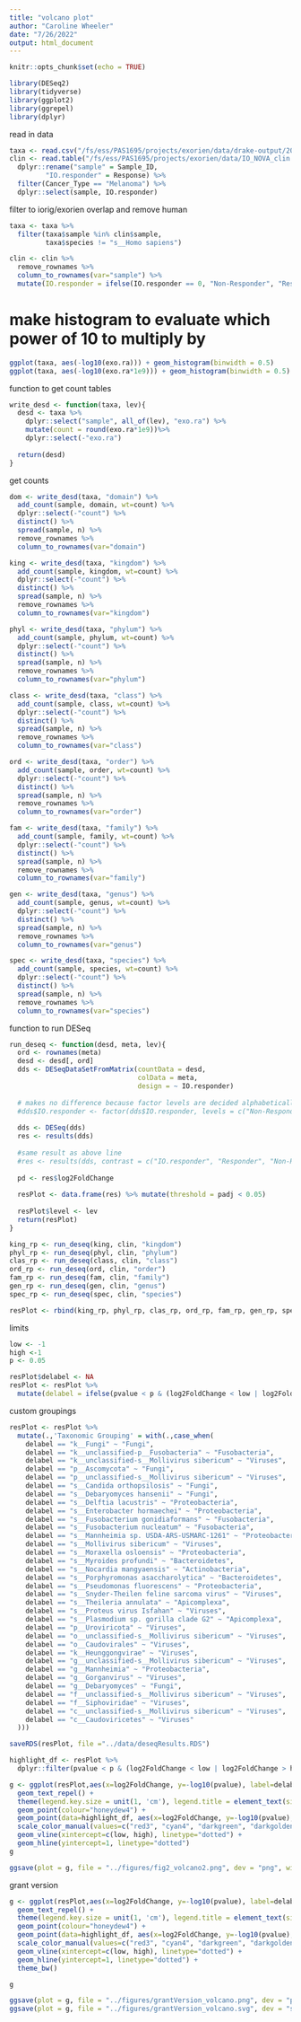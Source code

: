 ```yaml
---
title: "volcano plot"
author: "Caroline Wheeler"
date: "7/26/2022"
output: html_document
---
```


```r
knitr::opts_chunk$set(echo = TRUE)

library(DESeq2)
library(tidyverse)
library(ggplot2)
library(ggrepel)
library(dplyr)
```

read in data 
```r
taxa <- read.csv("/fs/ess/PAS1695/projects/exorien/data/drake-output/2022-03-16/2022-03-16_RA-with-taxonomy.csv")
clin <- read.table("/fs/ess/PAS1695/projects/exorien/data/IO_NOVA_clin.txt", header = TRUE) %>%
  dplyr::rename("sample" = Sample_ID,
         "IO.responder" = Response) %>%
  filter(Cancer_Type == "Melanoma") %>%
  dplyr::select(sample, IO.responder) 
```

filter to iorig/exorien overlap and remove human
```r
taxa <- taxa %>%
  filter(taxa$sample %in% clin$sample,
         taxa$species != "s__Homo sapiens")

clin <- clin %>% 
  remove_rownames %>% 
  column_to_rownames(var="sample") %>%
  mutate(IO.responder = ifelse(IO.responder == 0, "Non-Responder", "Responder"))
```

# make histogram to evaluate which power of 10 to multiply by
```r
ggplot(taxa, aes(-log10(exo.ra))) + geom_histogram(binwidth = 0.5)
ggplot(taxa, aes(-log10(exo.ra*1e9))) + geom_histogram(binwidth = 0.5)
```

function to get count tables
```r
write_desd <- function(taxa, lev){
  desd <- taxa %>%
    dplyr::select("sample", all_of(lev), "exo.ra") %>%
    mutate(count = round(exo.ra*1e9))%>%
    dplyr::select(-"exo.ra") 
  
  return(desd)
}
```

get counts
```r
dom <- write_desd(taxa, "domain") %>%
  add_count(sample, domain, wt=count) %>%
  dplyr::select(-"count") %>%
  distinct() %>%
  spread(sample, n) %>%
  remove_rownames %>%
  column_to_rownames(var="domain")

king <- write_desd(taxa, "kingdom") %>%
  add_count(sample, kingdom, wt=count) %>%
  dplyr::select(-"count") %>%
  distinct() %>%
  spread(sample, n) %>%
  remove_rownames %>%
  column_to_rownames(var="kingdom")

phyl <- write_desd(taxa, "phylum") %>%
  add_count(sample, phylum, wt=count) %>%
  dplyr::select(-"count") %>%
  distinct() %>%
  spread(sample, n) %>%
  remove_rownames %>%
  column_to_rownames(var="phylum")

class <- write_desd(taxa, "class") %>%
  add_count(sample, class, wt=count) %>%
  dplyr::select(-"count") %>%
  distinct() %>%
  spread(sample, n) %>%
  remove_rownames %>%
  column_to_rownames(var="class")

ord <- write_desd(taxa, "order") %>%
  add_count(sample, order, wt=count) %>%
  dplyr::select(-"count") %>%
  distinct() %>%
  spread(sample, n) %>%
  remove_rownames %>%
  column_to_rownames(var="order")

fam <- write_desd(taxa, "family") %>%
  add_count(sample, family, wt=count) %>%
  dplyr::select(-"count") %>%
  distinct() %>%
  spread(sample, n) %>%
  remove_rownames %>%
  column_to_rownames(var="family")

gen <- write_desd(taxa, "genus") %>%
  add_count(sample, genus, wt=count) %>%
  dplyr::select(-"count") %>%
  distinct() %>%
  spread(sample, n) %>%
  remove_rownames %>%
  column_to_rownames(var="genus")

spec <- write_desd(taxa, "species") %>%
  add_count(sample, species, wt=count) %>%
  dplyr::select(-"count") %>%
  distinct() %>%
  spread(sample, n) %>%
  remove_rownames %>%
  column_to_rownames(var="species")
```

function to run DESeq
```r
run_deseq <- function(desd, meta, lev){
  ord <- rownames(meta)
  desd <- desd[, ord]
  dds <- DESeqDataSetFromMatrix(countData = desd,
                                colData = meta,
                                design = ~ IO.responder)
  
  # makes no difference because factor levels are decided alphabetically 
  #dds$IO.responder <- factor(dds$IO.responder, levels = c("Non-Responder", "Responder"))
  
  dds <- DESeq(dds)
  res <- results(dds)
  
  #same result as above line
  #res <- results(dds, contrast = c("IO.responder", "Responder", "Non-Responder"))
  
  pd <- res$log2FoldChange
  
  resPlot <- data.frame(res) %>% mutate(threshold = padj < 0.05)
  
  resPlot$level <- lev
  return(resPlot)
}
```

```r
king_rp <- run_deseq(king, clin, "kingdom")
phyl_rp <- run_deseq(phyl, clin, "phylum")
clas_rp <- run_deseq(class, clin, "class")
ord_rp <- run_deseq(ord, clin, "order")
fam_rp <- run_deseq(fam, clin, "family")
gen_rp <- run_deseq(gen, clin, "genus")
spec_rp <- run_deseq(spec, clin, "species")
```

```r
resPlot <- rbind(king_rp, phyl_rp, clas_rp, ord_rp, fam_rp, gen_rp, spec_rp)
```

limits
```r
low <- -1
high <-1
p <- 0.05
```

```r
resPlot$delabel <- NA
resPlot <- resPlot %>%
  mutate(delabel = ifelse(pvalue < p & (log2FoldChange < low | log2FoldChange > high), row.names(resPlot), NA))
```

custom groupings
```r
resPlot <- resPlot %>%
  mutate(.,'Taxonomic Grouping' = with(.,case_when(
    delabel == "k__Fungi" ~ "Fungi",
    delabel == "k__unclassified-p__Fusobacteria" ~ "Fusobacteria",
    delabel == "k__unclassified-s__Mollivirus sibericum" ~ "Viruses",
    delabel == "p__Ascomycota" ~ "Fungi",
    delabel == "p__unclassified-s__Mollivirus sibericum" ~ "Viruses",
    delabel == "s__Candida orthopsilosis" ~ "Fungi",
    delabel == "s__Debaryomyces hansenii" ~ "Fungi",
    delabel == "s__Delftia lacustris" ~ "Proteobacteria",
    delabel == "s__Enterobacter hormaechei" ~ "Proteobacteria",
    delabel == "s__Fusobacterium gonidiaformans" ~ "Fusobacteria",
    delabel == "s__Fusobacterium nucleatum" ~ "Fusobacteria",
    delabel == "s__Mannheimia sp. USDA-ARS-USMARC-1261" ~ "Proteobacteria",
    delabel == "s__Mollivirus sibericum" ~ "Viruses",
    delabel == "s__Moraxella osloensis" ~ "Proteobacteria",
    delabel == "s__Myroides profundi" ~ "Bacteroidetes",
    delabel == "s__Nocardia mangyaensis" ~ "Actinobacteria", 
    delabel == "s__Porphyromonas asaccharolytica" ~ "Bacteroidetes",
    delabel == "s__Pseudomonas fluorescens" ~ "Proteobacteria",
    delabel == "s__Snyder-Theilen feline sarcoma virus" ~ "Viruses",
    delabel == "s__Theileria annulata" ~ "Apicomplexa",
    delabel == "s__Proteus virus Isfahan" ~ "Viruses",
    delabel == "s__Plasmodium sp. gorilla clade G2" ~ "Apicomplexa",
    delabel == "p__Uroviricota" ~ "Viruses",
    delabel == "o__unclassified-s__Mollivirus sibericum" ~ "Viruses", 
    delabel == "o__Caudovirales" ~ "Viruses",
    delabel == "k__Heunggongvirae" ~ "Viruses",
    delabel == "g__unclassified-s__Mollivirus sibericum" ~ "Viruses",
    delabel == "g__Mannheimia" ~ "Proteobacteria",
    delabel == "g__Gorganvirus" ~ "Viruses",
    delabel == "g__Debaryomyces" ~ "Fungi",
    delabel == "f__unclassified-s__Mollivirus sibericum" ~ "Viruses",
    delabel == "f__Siphoviridae" ~ "Viruses",
    delabel == "c__unclassified-s__Mollivirus sibericum" ~ "Viruses",
    delabel == "c__Caudoviricetes" ~ "Viruses"
  )))
```

```r
saveRDS(resPlot, file ="../data/deseqResults.RDS")
```

```r
highlight_df <- resPlot %>% 
  dplyr::filter(pvalue < p & (log2FoldChange < low | log2FoldChange > high))
```

```r
g <- ggplot(resPlot,aes(x=log2FoldChange, y=-log10(pvalue), label=delabel)) + 
  geom_text_repel() +
  theme(legend.key.size = unit(1, 'cm'), legend.title = element_text(size=18), legend.text = element_text(size=18), axis.text =element_text(size = 18), axis.title=element_text(size=18)) +
  geom_point(colour="honeydew4") +
  geom_point(data=highlight_df, aes(x=log2FoldChange, y=-log10(pvalue), label=delabel, color = `Taxonomic Grouping`),size=3) +
  scale_color_manual(values=c("red3", "cyan4", "darkgreen", "darkgoldenrod2", "salmon2", "cornflowerblue", "deeppink4")) +
  geom_vline(xintercept=c(low, high), linetype="dotted") +
  geom_hline(yintercept=1, linetype="dotted")
g
```
```r
ggsave(plot = g, file = "../figures/fig2_volcano2.png", dev = "png", width = 12, height = 10, dpi = 600)
```


grant version
```r
g <- ggplot(resPlot,aes(x=log2FoldChange, y=-log10(pvalue), label=delabel)) + 
  geom_text_repel() +
  theme(legend.key.size = unit(1, 'cm'), legend.title = element_text(size=10), legend.text = element_text(size=10), axis.text =element_text(size = 10), axis.title=element_text(size=10)) +
  geom_point(colour="honeydew4") +
  geom_point(data=highlight_df, aes(x=log2FoldChange, y=-log10(pvalue), label=delabel, color = `Taxonomic Grouping`),size=3) +
  scale_color_manual(values=c("red3", "cyan4", "darkgreen", "darkgoldenrod2", "salmon2", "cornflowerblue", "deeppink4")) +
  geom_vline(xintercept=c(low, high), linetype="dotted") +
  geom_hline(yintercept=1, linetype="dotted") +
  theme_bw()

g
```
```r
ggsave(plot = g, file = "../figures/grantVersion_volcano.png", dev = "png", width = 6, height = 5, dpi = 600)
ggsave(plot = g, file = "../figures/grantVersion_volcano.svg", dev = "svg", width = 6, height = 5, dpi = 600)
```
